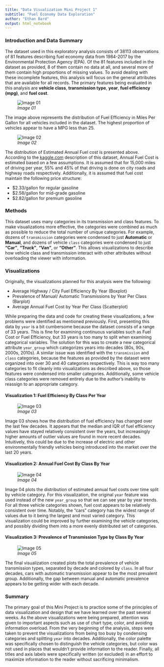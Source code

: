 ```yaml
---
title: "Data Visualization Mini Project 1"
subtitle: "Fuel Economy Data Exploration"
author: "Ethan Bard"
output: html_notebook
---
```


### Introduction and Data Summary

The dataset used in this exploratory analysis consists of 38113 observations of 81 features describing fuel economy data from 1984-2017 by the Environmental Protection Agency (EPA). Of the 81 features included in the dataset as provided, 8 of them contain no data at all, and several more of them contain high proportions of missing values. To avoid dealing with these incomplete features, this analysis will focus on the general attributes that are available for all records. The primary features being evaluated in this analysis are **vehicle class**, **transmission type**, **year**, **fuel efficiency (mpg)**, and **fuel cost**.

![*Image 01*](images/fuel_efficiency.svg)

The image above represents the distribution of Fuel Efficiency in Miles Per Gallon for all vehicles included in the dataset. The highest proportion of vehicles appear to have a MPG less than 25. 


![*Image 02*](images/fuel_cost.svg)

The distribution of Estimated Annual Fuel cost is presented above. According to the  [kaggle.com](https://www.kaggle.com/epa/fuel-economy) description of this dataset, Annual Fuel Cost is estimated based on a few assumptions. It is assumed that for 15,000 miles of driving per year, 55% and 45% of that driving is done on city roads and highway roads respectively. Additionally, it is assumed that fuel cost maintain the following price structure:

- $2.33/gallon for regular gasoline
- $2.58/gallon for mid-grade gasoline
- $2.82/gallon for premium gasoline



### Methods

This dataset uses many categories in its transmission and class features. To make visualizations more effective, the categories were combined as much as possible to reduce the total number of unique categories. For example, dozens of `transmission` categories were condensed to just **Automatic** or **Manual**, and dozens of vehicle `class` categories were condensed to just **"Car"**, **"Truck"**, **"Van"**, or **"Other"**. This allows visualizations to describe how vehicle class and transmission interact with other attributes without overloading the viewer with information. 


### Visualizations

Originally, the visualizations planned for this analysis were the following: 

- Average Highway / City Fuel Efficiency By Year (Boxplot)
- Prevalence of Manual/ Automatic Transmissions by Year Per Class (Barplot)
- Average Annual Fuel Cost by Year Per Class (Scatterplot)

While preparing the data and code for creating these visualizations, a few problems were identified as mentioned previously. First, presenting this data by `year` is a bit cumbersome because the dataset consists of a range of 33 years. This is fine for examining continuous variables such as Fuel Cost or Fuel Efficiency, but 33 years is too many to split when examining categorical variables. The solution for this was to create a new categorical attribute `year_group` which categorizes years into decades (80s, 90s, 2000s, 2010s). A similar issue was identified with the `transmission` and `class` categories, because the features as provided by the dataset were organized into over 30 and 40 categories respectively. This is way too many categories to fit cleanly into visualizations as described above, so those features were condensed into smaller categories. Additionally, some vehicle class categories were removed entirely due to the author's inability to reassign to an appropriate category. 

#### Visualization 1: Fuel Efficiency By Class Per Year

![*Image 03*](images/mpg_year_class.svg)

Image 03 shows how the distribution of fuel efficiency has changed over the last few decades. It appears that the median and IQR of fuel efficiency values have stayed relatively consistent over the years, but increasingly higher amounts of outlier values are found in more recent decades. Intuitively, this could be due to the increase of electric and other environmentally friendly vehicles being introduced into the market over the last 20 years. 

#### Visualization 2: Annual Fuel Cost By Class By Year

![*Image 04*](images/fuel_cost_year.svg)

Image 04 plots the distribution of estimated annual fuel costs over time split by vehicle category. For this visualization, the original `year` feature was used instead of the new `year_group` so that we can see year by year trends. For all three vehicle categories shown, fuel cost appears to be relatively consistent over time. Notably, the "cars" category has the widest range of values due to it being the largest and most varied category. This visualization could be improved by further examining the vehicle categories, and possibly dividing them into a more evenly distributed set of categories. 

#### Visualization 3: Prevalence of Transmission Type by Class By Year

![*Image 05*](images/transmission_counts.svg)

The final visualization created plots the total prevalence of vehicle transmission types, separated by decade and colored by `class`. In all four decades, cars with automatic transmission appear to be the most prevalent group. Additionally, the gap between manual and automatic prevalence appears to be getting wider with each decade.

### Summary

The primary goal of this Mini Project is to practice some of the principles of data visualization and design that we have learned over the past several weeks. As the above visualizations were being prepared, attention was given to important aspects such as use of chart type, color, and avoiding information overload. From the very beginning of the analysis, steps were taken to prevent the visualizations from being too busy by condensing categories and splitting `year` into decades. Additionally, the color palette was specifically chosen to distinguish the vehicle categories, but color was not used in places that wouldn't provide information to the reader. Finally, all titles and axis labels were specifically written (or excluded) in an effort to maximize information to the reader without sacrificing minimalism. 


